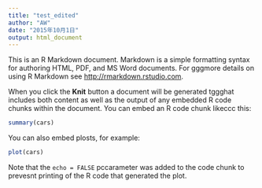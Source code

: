```yaml
---
title: "test_edited"
author: "AW"
date: "2015年10月1日"
output: html_document
---
```


This is an R Markdown document. Markdown is a simple formatting syntax for authoring HTML, PDF, and MS Word documents. For gggmore details on using R Markdown see <http://rmarkdown.rstudio.com>.

When you click the **Knit** button a document will be generated tggghat includes both content as well as the output of any embedded R code chunks within the document. You can embed an R code chunk likeccc this:

```r
summary(cars)
```

You can also embed plosts, for example:

```r
plot(cars)
```

Note that the `echo = FALSE` pccarameter was added to the code chunk to prevesnt printing of the R code that generated the plot.
